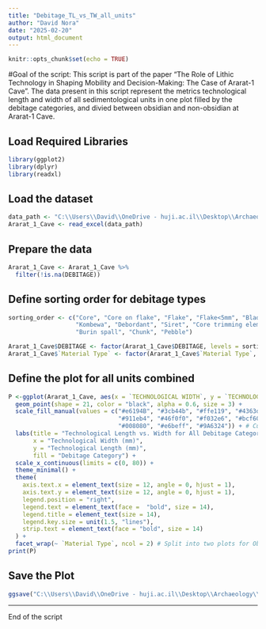```yaml
---
title: "Debitage_TL_vs_TW_all_units"
author: "David Nora"
date: "2025-02-20"
output: html_document
---
```


```r
knitr::opts_chunk$set(echo = TRUE)
```

#Goal of the script: This script is part of the paper "The Role of Lithic Technology in Shaping Mobility and Decision-Making: The Case of Ararat-1 Cave". The data present in this script represent the metrics technological length and width of all sedimentological units in one plot filled by the debitage categories, and divied between obsidian and non-obsidian at Ararat-1 Cave.

## Load Required Libraries
```r
library(ggplot2)
library(dplyr)
library(readxl)
```

## Load the dataset
```r
data_path <- "C:\\Users\\David\\OneDrive - huji.ac.il\\Desktop\\Archaeology\\Publications\\In_Proguess\\PhD\\QSR\\Ararat1caveLithicQSR\\analysis\\data\\raw_data\\Lithic_Attribute_Analysis_Ararat_1_CaveQSR.xlsx"
Ararat_1_Cave <- read_excel(data_path)
```

## Prepare the data
```r
Ararat_1_Cave <- Ararat_1_Cave %>%
  filter(!is.na(DEBITAGE))
```

## Define sorting order for debitage types
```r
sorting_order <- c("Core", "Core on flake", "Flake", "Flake<5mm", "Blade", "Bladelet", 
                   "Kombewa", "Debordant", "Siret", "Core trimming element", 
                   "Burin spall", "Chunk", "Pebble")

Ararat_1_Cave$DEBITAGE <- factor(Ararat_1_Cave$DEBITAGE, levels = sorting_order)
Ararat_1_Cave$`Material Type` <- factor(Ararat_1_Cave$`Material Type`, levels = c("Obsidian", "Non-Obsidian"))
```

## Define the plot for all units combined
```r
P <-ggplot(Ararat_1_Cave, aes(x = `TECHNOLOGICAL WIDTH`, y = `TECHNOLOGICAL LENGTH`, fill = `DEBITAGE`)) +
  geom_point(shape = 21, color = "black", alpha = 0.6, size = 3) +
  scale_fill_manual(values = c("#e6194B", "#3cb44b", "#ffe119", "#4363d8", "#f58231", 
                               "#911eb4", "#46f0f0", "#f032e6", "#bcf60c", "#fabebe",
                               "#008080", "#e6beff", "#9A6324")) + # Custom colors
  labs(title = "Technological Length vs. Width for All Debitage Categories",
       x = "Technological Width (mm)", 
       y = "Technological Length (mm)", 
       fill = "Debitage Category") +
  scale_x_continuous(limits = c(0, 80)) +
  theme_minimal() +
  theme(
    axis.text.x = element_text(size = 12, angle = 0, hjust = 1),
    axis.text.y = element_text(size = 12, angle = 0, hjust = 1),
    legend.position = "right",
    legend.text = element_text(face =  "bold", size = 14),
    legend.title = element_text(size = 14),
    legend.key.size = unit(1.5, "lines"),
    strip.text = element_text(face = "bold", size = 14)
  ) +
  facet_wrap(~ `Material Type`, ncol = 2) # Split into two plots for Obsidian and Non-Obsidian
print(P)
```

## Save the Plot
```r
ggsave("C:\\Users\\David\\OneDrive - huji.ac.il\\Desktop\\Archaeology\\Publications\\In_Proguess\\PhD\\QSR\\Ararat1caveLithicQSR\\analysis\\data\\derived_data\\plot_debita_Obsidian_nonObsidian.png0_debitage_.png", plot = P, width = 14, height = 8, dpi = 300, bg = 'white')
```

---
End of the script
